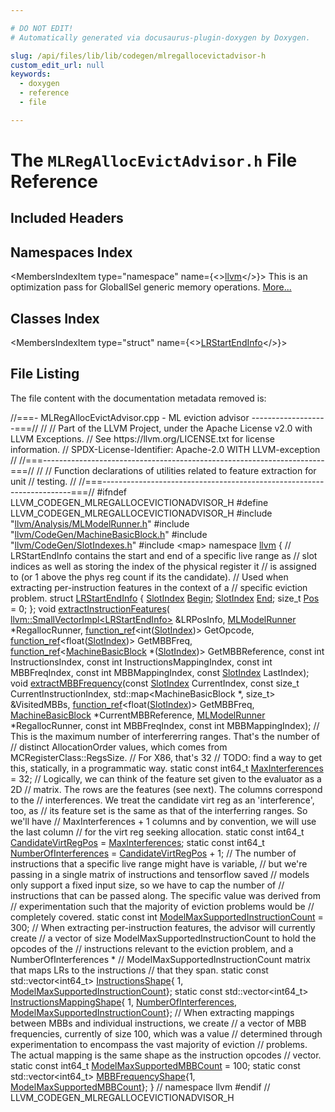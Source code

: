 ```yaml
---

# DO NOT EDIT!
# Automatically generated via docusaurus-plugin-doxygen by Doxygen.

slug: /api/files/lib/lib/codegen/mlregallocevictadvisor-h
custom_edit_url: null
keywords:
  - doxygen
  - reference
  - file

---
```





# The `MLRegAllocEvictAdvisor.h` File Reference

<DoxygenPage pluginConfig={pluginConfig}>



## Included Headers

<IncludesList>
<IncludesListItem
  filePath="llvm/Analysis/MLModelRunner.h"
  permalink="/docs/api/files/include/include/llvm/include/llvm/analysis/mlmodelrunner-h"
  isLocal="true" />
<IncludesListItem
  filePath="llvm/CodeGen/MachineBasicBlock.h"
  permalink="/docs/api/files/include/include/llvm/include/llvm/codegen/machinebasicblock-h"
  isLocal="true" />
<IncludesListItem
  filePath="llvm/CodeGen/SlotIndexes.h"
  permalink="/docs/api/files/include/include/llvm/include/llvm/codegen/slotindexes-h"
  isLocal="true" />
<IncludesListItem
  filePath="map"
  permalink=""
  isLocal="false" />
</IncludesList>

## Namespaces Index

<MembersIndex>

<MembersIndexItem
  type="namespace"
  name={<><a href="/docs/api/namespaces/llvm">llvm</a></>}>
This is an optimization pass for GlobalISel generic memory operations. <a href="/docs/api/namespaces/llvm/#details">More...</a>
</MembersIndexItem>

</MembersIndex>

## Classes Index

<MembersIndex>

<MembersIndexItem
  type="struct"
  name={<><a href="/docs/api/structs/llvm/lrstartendinfo">LRStartEndInfo</a></>}>
</MembersIndexItem>

</MembersIndex>


## File Listing

The file content with the documentation metadata removed is:

<ProgramListing>

<Link id="l00001" /><CodeLine lineNumber="1"><Highlight kind="comment">//===- MLRegAllocEvictAdvisor.cpp - ML eviction advisor -------------------===//</Highlight><Highlight kind="normal"></Highlight></CodeLine>
<Link id="l00002" /><CodeLine lineNumber="2"><Highlight kind="normal"></Highlight><Highlight kind="comment">//</Highlight><Highlight kind="normal"></Highlight></CodeLine>
<Link id="l00003" /><CodeLine lineNumber="3"><Highlight kind="normal"></Highlight><Highlight kind="comment">// Part of the LLVM Project, under the Apache License v2.0 with LLVM Exceptions.</Highlight><Highlight kind="normal"></Highlight></CodeLine>
<Link id="l00004" /><CodeLine lineNumber="4"><Highlight kind="normal"></Highlight><Highlight kind="comment">// See https://llvm.org/LICENSE.txt for license information.</Highlight><Highlight kind="normal"></Highlight></CodeLine>
<Link id="l00005" /><CodeLine lineNumber="5"><Highlight kind="normal"></Highlight><Highlight kind="comment">// SPDX-License-Identifier: Apache-2.0 WITH LLVM-exception</Highlight><Highlight kind="normal"></Highlight></CodeLine>
<Link id="l00006" /><CodeLine lineNumber="6"><Highlight kind="normal"></Highlight><Highlight kind="comment">//</Highlight><Highlight kind="normal"></Highlight></CodeLine>
<Link id="l00007" /><CodeLine lineNumber="7"><Highlight kind="normal"></Highlight><Highlight kind="comment">//===----------------------------------------------------------------------===//</Highlight><Highlight kind="normal"></Highlight></CodeLine>
<Link id="l00008" /><CodeLine lineNumber="8"><Highlight kind="normal"></Highlight><Highlight kind="comment">//</Highlight><Highlight kind="normal"></Highlight></CodeLine>
<Link id="l00009" /><CodeLine lineNumber="9"><Highlight kind="normal"></Highlight><Highlight kind="comment">// Function declarations of utilities related to feature extraction for unit</Highlight><Highlight kind="normal"></Highlight></CodeLine>
<Link id="l00010" /><CodeLine lineNumber="10"><Highlight kind="normal"></Highlight><Highlight kind="comment">// testing.</Highlight><Highlight kind="normal"></Highlight></CodeLine>
<Link id="l00011" /><CodeLine lineNumber="11"><Highlight kind="normal"></Highlight><Highlight kind="comment">//</Highlight><Highlight kind="normal"></Highlight></CodeLine>
<Link id="l00012" /><CodeLine lineNumber="12"><Highlight kind="normal"></Highlight><Highlight kind="comment">//===----------------------------------------------------------------------===//</Highlight><Highlight kind="normal"></Highlight></CodeLine>
<Link id="l00013" /><CodeLine lineNumber="13"><Highlight kind="normal"></Highlight></CodeLine>
<Link id="l00014" /><CodeLine lineNumber="14"><Highlight kind="normal"></Highlight><Highlight kind="preprocessor">#ifndef LLVM&#95;CODEGEN&#95;MLREGALLOCEVICTIONADVISOR&#95;H</Highlight><Highlight kind="normal"></Highlight></CodeLine>
<Link id="l00015" /><CodeLine lineNumber="15"><Highlight kind="normal"></Highlight><Highlight kind="preprocessor">#define LLVM&#95;CODEGEN&#95;MLREGALLOCEVICTIONADVISOR&#95;H</Highlight><Highlight kind="normal"></Highlight></CodeLine>
<Link id="l00016" /><CodeLine lineNumber="16"><Highlight kind="normal"></Highlight></CodeLine>
<Link id="l00017" /><CodeLine lineNumber="17"><Highlight kind="normal"></Highlight><Highlight kind="preprocessor">#include &quot;<a href="/docs/api/files/include/include/llvm/include/llvm/analysis/mlmodelrunner-h">llvm/Analysis/MLModelRunner.h</a>&quot;</Highlight><Highlight kind="normal"></Highlight></CodeLine>
<Link id="l00018" /><CodeLine lineNumber="18"><Highlight kind="normal"></Highlight><Highlight kind="preprocessor">#include &quot;<a href="/docs/api/files/include/include/llvm/include/llvm/codegen/machinebasicblock-h">llvm/CodeGen/MachineBasicBlock.h</a>&quot;</Highlight><Highlight kind="normal"></Highlight></CodeLine>
<Link id="l00019" /><CodeLine lineNumber="19"><Highlight kind="normal"></Highlight><Highlight kind="preprocessor">#include &quot;<a href="/docs/api/files/include/include/llvm/include/llvm/codegen/slotindexes-h">llvm/CodeGen/SlotIndexes.h</a>&quot;</Highlight><Highlight kind="normal"></Highlight></CodeLine>
<Link id="l00020" /><CodeLine lineNumber="20"><Highlight kind="normal"></Highlight><Highlight kind="preprocessor">#include &lt;map&gt;</Highlight><Highlight kind="normal"></Highlight></CodeLine>
<Link id="l00021" /><CodeLine lineNumber="21"><Highlight kind="normal"></Highlight></CodeLine>
<Link id="l00022" /><CodeLine lineNumber="22"><Highlight kind="normal"></Highlight><Highlight kind="keyword">namespace </Highlight><Highlight kind="normal"><a href="/docs/api/namespaces/llvm">llvm</a> &#123;</Highlight></CodeLine>
<Link id="l00023" /><CodeLine lineNumber="23"><Highlight kind="normal"></Highlight></CodeLine>
<Link id="l00024" /><CodeLine lineNumber="24"><Highlight kind="normal"></Highlight><Highlight kind="comment">// LRStartEndInfo contains the start and end of a specific live range as</Highlight><Highlight kind="normal"></Highlight></CodeLine>
<Link id="l00025" /><CodeLine lineNumber="25"><Highlight kind="normal"></Highlight><Highlight kind="comment">// slot indices as well as storing the index of the physical register it</Highlight><Highlight kind="normal"></Highlight></CodeLine>
<Link id="l00026" /><CodeLine lineNumber="26"><Highlight kind="normal"></Highlight><Highlight kind="comment">// is assigned to (or 1 above the phys reg count if its the candidate).</Highlight><Highlight kind="normal"></Highlight></CodeLine>
<Link id="l00027" /><CodeLine lineNumber="27"><Highlight kind="normal"></Highlight><Highlight kind="comment">// Used when extracting per-instruction features in the context of a</Highlight><Highlight kind="normal"></Highlight></CodeLine>
<Link id="l00028" /><CodeLine lineNumber="28"><Highlight kind="normal"></Highlight><Highlight kind="comment">// specific eviction problem.</Highlight><Highlight kind="normal"></Highlight></CodeLine>
<Link id="l00029" /><CodeLine lineNumber="29" lineLink="/docs/api/structs/llvm/lrstartendinfo"><Highlight kind="normal"></Highlight><Highlight kind="keyword">struct </Highlight><Highlight kind="normal"><a href="/docs/api/structs/llvm/lrstartendinfo">LRStartEndInfo</a> &#123;</Highlight></CodeLine>
<Link id="l00030" /><CodeLine lineNumber="30" lineLink="/docs/api/structs/llvm/lrstartendinfo/#ac7da32deec412f305d4b2a6ede983a5f"><Highlight kind="normal">  <a href="/docs/api/classes/llvm/slotindex">SlotIndex</a> <a href="/docs/api/structs/llvm/lrstartendinfo/#ac7da32deec412f305d4b2a6ede983a5f">Begin</a>;</Highlight></CodeLine>
<Link id="l00031" /><CodeLine lineNumber="31" lineLink="/docs/api/structs/llvm/lrstartendinfo/#a5231da102389a905a8f0533015b135c4"><Highlight kind="normal">  <a href="/docs/api/classes/llvm/slotindex">SlotIndex</a> <a href="/docs/api/structs/llvm/lrstartendinfo/#a5231da102389a905a8f0533015b135c4">End</a>;</Highlight></CodeLine>
<Link id="l00032" /><CodeLine lineNumber="32" lineLink="/docs/api/structs/llvm/lrstartendinfo/#ac99ed32375d5474d4d53bcdd8017bdc2"><Highlight kind="normal">  </Highlight><Highlight kind="keywordtype">size&#95;t</Highlight><Highlight kind="normal"> <a href="/docs/api/structs/llvm/lrstartendinfo/#ac99ed32375d5474d4d53bcdd8017bdc2">Pos</a> = 0;</Highlight></CodeLine>
<Link id="l00033" /><CodeLine lineNumber="33"><Highlight kind="normal">&#125;;</Highlight></CodeLine>
<Link id="l00034" /><CodeLine lineNumber="34"><Highlight kind="normal"></Highlight></CodeLine>
<Link id="l00035" /><CodeLine lineNumber="35"><Highlight kind="normal"></Highlight><Highlight kind="keywordtype">void</Highlight><Highlight kind="normal"> <a href="/docs/api/namespaces/llvm/#a47832d6753036cd8ce039993854b3162">extractInstructionFeatures</a>(</Highlight></CodeLine>
<Link id="l00036" /><CodeLine lineNumber="36"><Highlight kind="normal">    <a href="/docs/api/classes/llvm/smallvectorimpl">llvm::SmallVectorImpl&lt;LRStartEndInfo&gt;</a> &amp;LRPosInfo,</Highlight></CodeLine>
<Link id="l00037" /><CodeLine lineNumber="37"><Highlight kind="normal">    <a href="/docs/api/classes/llvm/mlmodelrunner">MLModelRunner</a> &#42;RegallocRunner, <a href="/docs/api/classes/llvm/function-ref">function&#95;ref</a>&lt;</Highlight><Highlight kind="keywordtype">int</Highlight><Highlight kind="normal">(<a href="/docs/api/classes/llvm/slotindex">SlotIndex</a>)&gt; GetOpcode,</Highlight></CodeLine>
<Link id="l00038" /><CodeLine lineNumber="38"><Highlight kind="normal">    <a href="/docs/api/classes/llvm/function-ref">function&#95;ref</a>&lt;</Highlight><Highlight kind="keywordtype">float</Highlight><Highlight kind="normal">(<a href="/docs/api/classes/llvm/slotindex">SlotIndex</a>)&gt; GetMBBFreq,</Highlight></CodeLine>
<Link id="l00039" /><CodeLine lineNumber="39"><Highlight kind="normal">    <a href="/docs/api/classes/llvm/function-ref">function&#95;ref</a>&lt;<a href="/docs/api/classes/llvm/machinebasicblock">MachineBasicBlock</a> &#42;(<a href="/docs/api/classes/llvm/slotindex">SlotIndex</a>)&gt; GetMBBReference,</Highlight></CodeLine>
<Link id="l00040" /><CodeLine lineNumber="40"><Highlight kind="normal">    </Highlight><Highlight kind="keyword">const</Highlight><Highlight kind="normal"> </Highlight><Highlight kind="keywordtype">int</Highlight><Highlight kind="normal"> InstructionsIndex, </Highlight><Highlight kind="keyword">const</Highlight><Highlight kind="normal"> </Highlight><Highlight kind="keywordtype">int</Highlight><Highlight kind="normal"> InstructionsMappingIndex,</Highlight></CodeLine>
<Link id="l00041" /><CodeLine lineNumber="41"><Highlight kind="normal">    </Highlight><Highlight kind="keyword">const</Highlight><Highlight kind="normal"> </Highlight><Highlight kind="keywordtype">int</Highlight><Highlight kind="normal"> MBBFreqIndex, </Highlight><Highlight kind="keyword">const</Highlight><Highlight kind="normal"> </Highlight><Highlight kind="keywordtype">int</Highlight><Highlight kind="normal"> MBBMappingIndex,</Highlight></CodeLine>
<Link id="l00042" /><CodeLine lineNumber="42"><Highlight kind="normal">    </Highlight><Highlight kind="keyword">const</Highlight><Highlight kind="normal"> <a href="/docs/api/classes/llvm/slotindex">SlotIndex</a> LastIndex);</Highlight></CodeLine>
<Link id="l00043" /><CodeLine lineNumber="43"><Highlight kind="normal"></Highlight></CodeLine>
<Link id="l00044" /><CodeLine lineNumber="44"><Highlight kind="normal"></Highlight><Highlight kind="keywordtype">void</Highlight><Highlight kind="normal"> <a href="/docs/api/namespaces/llvm/#aca5e9f38aa52cf67862a4c00f8eeba30">extractMBBFrequency</a>(</Highlight><Highlight kind="keyword">const</Highlight><Highlight kind="normal"> <a href="/docs/api/classes/llvm/slotindex">SlotIndex</a> CurrentIndex,</Highlight></CodeLine>
<Link id="l00045" /><CodeLine lineNumber="45"><Highlight kind="normal">                         </Highlight><Highlight kind="keyword">const</Highlight><Highlight kind="normal"> </Highlight><Highlight kind="keywordtype">size&#95;t</Highlight><Highlight kind="normal"> CurrentInstructionIndex,</Highlight></CodeLine>
<Link id="l00046" /><CodeLine lineNumber="46"><Highlight kind="normal">                         std::map&lt;MachineBasicBlock &#42;, size&#95;t&gt; &amp;VisitedMBBs,</Highlight></CodeLine>
<Link id="l00047" /><CodeLine lineNumber="47"><Highlight kind="normal">                         <a href="/docs/api/classes/llvm/function-ref">function&#95;ref</a>&lt;</Highlight><Highlight kind="keywordtype">float</Highlight><Highlight kind="normal">(<a href="/docs/api/classes/llvm/slotindex">SlotIndex</a>)&gt; GetMBBFreq,</Highlight></CodeLine>
<Link id="l00048" /><CodeLine lineNumber="48"><Highlight kind="normal">                         <a href="/docs/api/classes/llvm/machinebasicblock">MachineBasicBlock</a> &#42;CurrentMBBReference,</Highlight></CodeLine>
<Link id="l00049" /><CodeLine lineNumber="49"><Highlight kind="normal">                         <a href="/docs/api/classes/llvm/mlmodelrunner">MLModelRunner</a> &#42;RegallocRunner, </Highlight><Highlight kind="keyword">const</Highlight><Highlight kind="normal"> </Highlight><Highlight kind="keywordtype">int</Highlight><Highlight kind="normal"> MBBFreqIndex,</Highlight></CodeLine>
<Link id="l00050" /><CodeLine lineNumber="50"><Highlight kind="normal">                         </Highlight><Highlight kind="keyword">const</Highlight><Highlight kind="normal"> </Highlight><Highlight kind="keywordtype">int</Highlight><Highlight kind="normal"> MBBMappingIndex);</Highlight></CodeLine>
<Link id="l00051" /><CodeLine lineNumber="51"><Highlight kind="normal"></Highlight></CodeLine>
<Link id="l00052" /><CodeLine lineNumber="52"><Highlight kind="normal"></Highlight><Highlight kind="comment">// This is the maximum number of interfererring ranges. That&#39;s the number of</Highlight><Highlight kind="normal"></Highlight></CodeLine>
<Link id="l00053" /><CodeLine lineNumber="53"><Highlight kind="normal"></Highlight><Highlight kind="comment">// distinct AllocationOrder values, which comes from MCRegisterClass::RegsSize.</Highlight><Highlight kind="normal"></Highlight></CodeLine>
<Link id="l00054" /><CodeLine lineNumber="54"><Highlight kind="normal"></Highlight><Highlight kind="comment">// For X86, that&#39;s 32</Highlight><Highlight kind="normal"></Highlight></CodeLine>
<Link id="l00055" /><CodeLine lineNumber="55"><Highlight kind="normal"></Highlight><Highlight kind="comment">// TODO: find a way to get this, statically, in a programmatic way.</Highlight><Highlight kind="normal"></Highlight></CodeLine>
<Link id="l00056" /><CodeLine lineNumber="56" lineLink="/docs/api/namespaces/llvm/#ab0793310dc42beb76693d514d3ba970d"><Highlight kind="normal"></Highlight><Highlight kind="keyword">static</Highlight><Highlight kind="normal"> </Highlight><Highlight kind="keyword">const</Highlight><Highlight kind="normal"> int64&#95;t <a href="/docs/api/namespaces/llvm/#ab0793310dc42beb76693d514d3ba970d">MaxInterferences</a> = 32;</Highlight></CodeLine>
<Link id="l00057" /><CodeLine lineNumber="57"><Highlight kind="normal"></Highlight></CodeLine>
<Link id="l00058" /><CodeLine lineNumber="58"><Highlight kind="normal"></Highlight><Highlight kind="comment">// Logically, we can think of the feature set given to the evaluator as a 2D</Highlight><Highlight kind="normal"></Highlight></CodeLine>
<Link id="l00059" /><CodeLine lineNumber="59"><Highlight kind="normal"></Highlight><Highlight kind="comment">// matrix. The rows are the features (see next). The columns correspond to the</Highlight><Highlight kind="normal"></Highlight></CodeLine>
<Link id="l00060" /><CodeLine lineNumber="60"><Highlight kind="normal"></Highlight><Highlight kind="comment">// interferences. We treat the candidate virt reg as an &#39;interference&#39;, too, as</Highlight><Highlight kind="normal"></Highlight></CodeLine>
<Link id="l00061" /><CodeLine lineNumber="61"><Highlight kind="normal"></Highlight><Highlight kind="comment">// its feature set is the same as that of the interferring ranges. So we&#39;ll have</Highlight><Highlight kind="normal"></Highlight></CodeLine>
<Link id="l00062" /><CodeLine lineNumber="62"><Highlight kind="normal"></Highlight><Highlight kind="comment">// MaxInterferences + 1 columns and by convention, we will use the last column</Highlight><Highlight kind="normal"></Highlight></CodeLine>
<Link id="l00063" /><CodeLine lineNumber="63"><Highlight kind="normal"></Highlight><Highlight kind="comment">// for the virt reg seeking allocation.</Highlight><Highlight kind="normal"></Highlight></CodeLine>
<Link id="l00064" /><CodeLine lineNumber="64" lineLink="/docs/api/namespaces/llvm/#affc831a8c8709e57a337d64be6eccf1b"><Highlight kind="normal"></Highlight><Highlight kind="keyword">static</Highlight><Highlight kind="normal"> </Highlight><Highlight kind="keyword">const</Highlight><Highlight kind="normal"> int64&#95;t <a href="/docs/api/namespaces/llvm/#affc831a8c8709e57a337d64be6eccf1b">CandidateVirtRegPos</a> = <a href="/docs/api/namespaces/llvm/#ab0793310dc42beb76693d514d3ba970d">MaxInterferences</a>;</Highlight></CodeLine>
<Link id="l00065" /><CodeLine lineNumber="65" lineLink="/docs/api/namespaces/llvm/#ad14e5d0def0abedca4ae24afdef519c1"><Highlight kind="normal"></Highlight><Highlight kind="keyword">static</Highlight><Highlight kind="normal"> </Highlight><Highlight kind="keyword">const</Highlight><Highlight kind="normal"> int64&#95;t <a href="/docs/api/namespaces/llvm/#ad14e5d0def0abedca4ae24afdef519c1">NumberOfInterferences</a> = <a href="/docs/api/namespaces/llvm/#affc831a8c8709e57a337d64be6eccf1b">CandidateVirtRegPos</a> + 1;</Highlight></CodeLine>
<Link id="l00066" /><CodeLine lineNumber="66"><Highlight kind="normal"></Highlight></CodeLine>
<Link id="l00067" /><CodeLine lineNumber="67"><Highlight kind="normal"></Highlight><Highlight kind="comment">// The number of instructions that a specific live range might have is variable,</Highlight><Highlight kind="normal"></Highlight></CodeLine>
<Link id="l00068" /><CodeLine lineNumber="68"><Highlight kind="normal"></Highlight><Highlight kind="comment">// but we&#39;re passing in a single matrix of instructions and tensorflow saved</Highlight><Highlight kind="normal"></Highlight></CodeLine>
<Link id="l00069" /><CodeLine lineNumber="69"><Highlight kind="normal"></Highlight><Highlight kind="comment">// models only support a fixed input size, so we have to cap the number of</Highlight><Highlight kind="normal"></Highlight></CodeLine>
<Link id="l00070" /><CodeLine lineNumber="70"><Highlight kind="normal"></Highlight><Highlight kind="comment">// instructions that can be passed along. The specific value was derived from</Highlight><Highlight kind="normal"></Highlight></CodeLine>
<Link id="l00071" /><CodeLine lineNumber="71"><Highlight kind="normal"></Highlight><Highlight kind="comment">// experimentation such that the majority of eviction problems would be</Highlight><Highlight kind="normal"></Highlight></CodeLine>
<Link id="l00072" /><CodeLine lineNumber="72"><Highlight kind="normal"></Highlight><Highlight kind="comment">// completely covered.</Highlight><Highlight kind="normal"></Highlight></CodeLine>
<Link id="l00073" /><CodeLine lineNumber="73" lineLink="/docs/api/namespaces/llvm/#a0f6a622f49aa7913d05fd8e3fa8ca13a"><Highlight kind="normal"></Highlight><Highlight kind="keyword">static</Highlight><Highlight kind="normal"> </Highlight><Highlight kind="keyword">const</Highlight><Highlight kind="normal"> </Highlight><Highlight kind="keywordtype">int</Highlight><Highlight kind="normal"> <a href="/docs/api/namespaces/llvm/#a0f6a622f49aa7913d05fd8e3fa8ca13a">ModelMaxSupportedInstructionCount</a> = 300;</Highlight></CodeLine>
<Link id="l00074" /><CodeLine lineNumber="74"><Highlight kind="normal"></Highlight></CodeLine>
<Link id="l00075" /><CodeLine lineNumber="75"><Highlight kind="normal"></Highlight><Highlight kind="comment">// When extracting per-instruction features, the advisor will currently create</Highlight><Highlight kind="normal"></Highlight></CodeLine>
<Link id="l00076" /><CodeLine lineNumber="76"><Highlight kind="normal"></Highlight><Highlight kind="comment">// a vector of size ModelMaxSupportedInstructionCount to hold the opcodes of the</Highlight><Highlight kind="normal"></Highlight></CodeLine>
<Link id="l00077" /><CodeLine lineNumber="77"><Highlight kind="normal"></Highlight><Highlight kind="comment">// instructions relevant to the eviction problem, and a NumberOfInterferences &#42;</Highlight><Highlight kind="normal"></Highlight></CodeLine>
<Link id="l00078" /><CodeLine lineNumber="78"><Highlight kind="normal"></Highlight><Highlight kind="comment">// ModelMaxSupportedInstructionCount matrix that maps LRs to the instructions</Highlight><Highlight kind="normal"></Highlight></CodeLine>
<Link id="l00079" /><CodeLine lineNumber="79"><Highlight kind="normal"></Highlight><Highlight kind="comment">// that they span.</Highlight><Highlight kind="normal"></Highlight></CodeLine>
<Link id="l00080" /><CodeLine lineNumber="80" lineLink="/docs/api/namespaces/llvm/#ac3e62fe1f9496414645a5f2cc59299e9"><Highlight kind="normal"></Highlight><Highlight kind="keyword">static</Highlight><Highlight kind="normal"> </Highlight><Highlight kind="keyword">const</Highlight><Highlight kind="normal"> std::vector&lt;int64&#95;t&gt; <a href="/docs/api/namespaces/llvm/#ac3e62fe1f9496414645a5f2cc59299e9">InstructionsShape</a>&#123;</Highlight></CodeLine>
<Link id="l00081" /><CodeLine lineNumber="81"><Highlight kind="normal">    1, <a href="/docs/api/namespaces/llvm/#a0f6a622f49aa7913d05fd8e3fa8ca13a">ModelMaxSupportedInstructionCount</a>&#125;;</Highlight></CodeLine>
<Link id="l00082" /><CodeLine lineNumber="82" lineLink="/docs/api/namespaces/llvm/#ab1f1fe70e29473f052b91e90544b809b"><Highlight kind="normal"></Highlight><Highlight kind="keyword">static</Highlight><Highlight kind="normal"> </Highlight><Highlight kind="keyword">const</Highlight><Highlight kind="normal"> std::vector&lt;int64&#95;t&gt; <a href="/docs/api/namespaces/llvm/#ab1f1fe70e29473f052b91e90544b809b">InstructionsMappingShape</a>&#123;</Highlight></CodeLine>
<Link id="l00083" /><CodeLine lineNumber="83"><Highlight kind="normal">    1, <a href="/docs/api/namespaces/llvm/#ad14e5d0def0abedca4ae24afdef519c1">NumberOfInterferences</a>, <a href="/docs/api/namespaces/llvm/#a0f6a622f49aa7913d05fd8e3fa8ca13a">ModelMaxSupportedInstructionCount</a>&#125;;</Highlight></CodeLine>
<Link id="l00084" /><CodeLine lineNumber="84"><Highlight kind="normal"></Highlight></CodeLine>
<Link id="l00085" /><CodeLine lineNumber="85"><Highlight kind="normal"></Highlight><Highlight kind="comment">// When extracting mappings between MBBs and individual instructions, we create</Highlight><Highlight kind="normal"></Highlight></CodeLine>
<Link id="l00086" /><CodeLine lineNumber="86"><Highlight kind="normal"></Highlight><Highlight kind="comment">// a vector of MBB frequencies, currently of size 100, which was a value</Highlight><Highlight kind="normal"></Highlight></CodeLine>
<Link id="l00087" /><CodeLine lineNumber="87"><Highlight kind="normal"></Highlight><Highlight kind="comment">// determined through experimentation to encompass the vast majority of eviction</Highlight><Highlight kind="normal"></Highlight></CodeLine>
<Link id="l00088" /><CodeLine lineNumber="88"><Highlight kind="normal"></Highlight><Highlight kind="comment">// problems. The actual mapping is the same shape as the instruction opcodes</Highlight><Highlight kind="normal"></Highlight></CodeLine>
<Link id="l00089" /><CodeLine lineNumber="89"><Highlight kind="normal"></Highlight><Highlight kind="comment">// vector.</Highlight><Highlight kind="normal"></Highlight></CodeLine>
<Link id="l00090" /><CodeLine lineNumber="90" lineLink="/docs/api/namespaces/llvm/#a271b262325043839db7d9e3da26b014d"><Highlight kind="normal"></Highlight><Highlight kind="keyword">static</Highlight><Highlight kind="normal"> </Highlight><Highlight kind="keyword">const</Highlight><Highlight kind="normal"> int64&#95;t <a href="/docs/api/namespaces/llvm/#a271b262325043839db7d9e3da26b014d">ModelMaxSupportedMBBCount</a> = 100;</Highlight></CodeLine>
<Link id="l00091" /><CodeLine lineNumber="91" lineLink="/docs/api/namespaces/llvm/#a86e7665ea220c6f3f7076923fa15f1a8"><Highlight kind="normal"></Highlight><Highlight kind="keyword">static</Highlight><Highlight kind="normal"> </Highlight><Highlight kind="keyword">const</Highlight><Highlight kind="normal"> std::vector&lt;int64&#95;t&gt; <a href="/docs/api/namespaces/llvm/#a86e7665ea220c6f3f7076923fa15f1a8">MBBFrequencyShape</a>&#123;1,</Highlight></CodeLine>
<Link id="l00092" /><CodeLine lineNumber="92"><Highlight kind="normal">                                                    <a href="/docs/api/namespaces/llvm/#a271b262325043839db7d9e3da26b014d">ModelMaxSupportedMBBCount</a>&#125;;</Highlight></CodeLine>
<Link id="l00093" /><CodeLine lineNumber="93"><Highlight kind="normal"></Highlight></CodeLine>
<Link id="l00094" /><CodeLine lineNumber="94"><Highlight kind="normal">&#125; </Highlight><Highlight kind="comment">// namespace llvm</Highlight><Highlight kind="normal"></Highlight></CodeLine>
<Link id="l00095" /><CodeLine lineNumber="95"><Highlight kind="normal"></Highlight></CodeLine>
<Link id="l00096" /><CodeLine lineNumber="96"><Highlight kind="normal"></Highlight><Highlight kind="preprocessor">#endif </Highlight><Highlight kind="comment">// LLVM&#95;CODEGEN&#95;MLREGALLOCEVICTIONADVISOR&#95;H</Highlight><Highlight kind="normal"></Highlight></CodeLine>

</ProgramListing>


</DoxygenPage>
